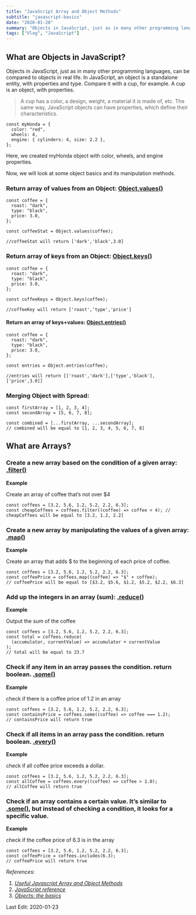 ```yaml
---
title: "JavaScript Array and Object Methods"
subtitle: "javascript-basics"
date: "2020-01-20"
summary: "Objects in JavaScript, just as in many other programming languages, can be compared to objects in real life. In JavaScript, an object is a standalone entity, with properties and type. Compare it with a cup, for example. A cup is an object, with properties."
tags: ["Vlog", "JavaScript"]
---
```


## What are Objects in JavaScript?

Objects in JavaScript, just as in many other programming languages, can be compared to objects in real life. In JavaScript, an object is a standalone entity, with properties and type. Compare it with a cup, for example. A cup is an object, with properties.

> A cup has a color, a design, weight, a material it is made of, etc. The same way, JavaScript objects can have properties, which define their characteristics.

```tsx
const myHonda = {
  color: "red",
  wheels: 4,
  engine: { cylinders: 4, size: 2.2 },
};
```

Here, we created myHonda object with color, wheels, and engine properties.

Now, we will look at some object basics and its manipulation methods.

### Return array of values from an Object: [Object.values()](https://developer.mozilla.org/en-US/docs/Web/JavaScript/Reference/Global_Objects/Object/values)

```tsx
const coffee = {
  roast: "dark",
  type: "black",
  price: 3.0,
};

const coffeeStat = Object.values(coffee);

//coffeeStat will return ['dark','black',3.0]
```

### Return array of keys from an Object: [Object.keys()](https://developer.mozilla.org/en-US/docs/Web/JavaScript/Reference/Global_Objects/Object/keys)

```tsx
const coffee = {
  roast: "dark",
  type: "black",
  price: 3.0,
};

const coffeeKeys = Object.keys(coffee);

//coffeeKey will return ['roast','type','price']
```

#### Return an array of keys+values: [Object.entries()](https://developer.mozilla.org/en-US/docs/Web/JavaScript/Reference/Global_Objects/Object/entries)

```tsx
const coffee = {
  roast: "dark",
  type: "black",
  price: 3.0,
};

const entries = Object.entries(coffee);

//entries will return [['roast','dark'],['type','black'],['price',3.0]]
```

### Merging Object with Spread:

```tsx
const firstArray = [1, 2, 3, 4];
const secondArray = [5, 6, 7, 8];

const combined = [...firstArray, ...secondArray];
// combined will be equal to [1, 2, 3, 4, 5, 6, 7, 8]
```

## What are Arrays?

### Create a new array based on the condition of a given array: [.filter()](https://developer.mozilla.org/en-US/docs/Web/JavaScript/Reference/Global_Objects/Array/filter)

**Example**

Create an array of coffee that’s not over $4

```tsx
const coffees = [3.2, 5.6, 1.2, 5.2, 2.2, 6.3];
const cheapCoffees = coffees.filter((coffee) => coffee < 4); // cheapCoffees will be equal to [3.2, 1.2, 2.2]
```

### Create a new array by manipulating the values of a given array: [.map()](https://developer.mozilla.org/en-US/docs/Web/JavaScript/Reference/Global_Objects/Array/map)

**Example**

Create an array that adds $ to the beginning of each price of coffee.

```tsx
const coffees = [3.2, 5.6, 1.2, 5.2, 2.2, 6.3];
const coffeePrice = coffees.map((coffee) => "$" + coffee);
// coffeePrice will be equal to [$3.2, $5.6, $1.2, $5.2, $2.2, $6.3]
```

### Add up the integers in an array (sum): [.reduce()](https://developer.mozilla.org/en-US/docs/Web/JavaScript/Reference/Global_Objects/Array/Reduce)

**Example**

Output the sum of the coffee

```tsx
const coffees = [3.2, 5.6, 1.2, 5.2, 2.2, 6.3];
const total = coffees.reduce(
  (accumulator, currentValue) => accumulator + currentValue
);
// total will be equal to 23.7
```

### Check if any item in an array passes the condition. return boolean. [.some()](https://developer.mozilla.org/en-US/docs/Web/JavaScript/Reference/Global_Objects/Array/some)

**Example**

check if there is a coffee price of 1.2 in an array

```tsx
const coffees = [3.2, 5.6, 1.2, 5.2, 2.2, 6.3];
const containsPrice = coffees.some((coffee) => coffee === 1.2);
// containsPrice will return true
```

### Check if all items in an array pass the condition. return boolean. [.every()](https://developer.mozilla.org/en-US/docs/Web/JavaScript/Reference/Global_Objects/Array/every)

**Example**

check if all coffee price exceeds a dollar.

```tsx
const coffees = [3.2, 5.6, 1.2, 5.2, 2.2, 6.3];
const allCoffee = coffees.every((coffee) => coffee > 1.0);
// allCoffee will return true
```

### Check if an array contains a certain value. It’s similar to [.some()](https://developer.mozilla.org/en-US/docs/Web/JavaScript/Reference/Global_Objects/Array/some), but instead of checking a condition, it looks for a specific value.

**Example**

check if the coffee price of 6.3 is in the array

```tsx
const coffees = [3.2, 5.6, 1.2, 5.2, 2.2, 6.3];
const coffeePrice = coffees.includes(6.3);
// coffeePrice will return true
```

_References:_

1.  [_Useful Javascript Array and Object Methods_](https://codeburst.io/useful-javascript-array-and-object-methods-6c7971d93230)
2.  [_JavaScript reference_](https://developer.mozilla.org/en-US/docs/Web/JavaScript/Reference/Global_Objects)
3.  [_Objects: the basics_](https://javascript.info/object-basics)

Last Edit: 2020-01-23